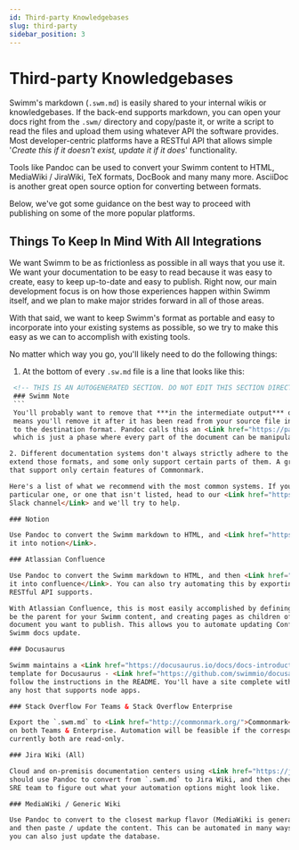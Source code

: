 ```yaml
---
id: Third-party Knowledgebases
slug: third-party
sidebar_position: 3
---
```


# Third-party Knowledgebases

Swimm's markdown (`.swm.md`) is easily shared to your internal wikis or knowledgebases. If the
back-end supports markdown, you can open your docs right from the `.swm/` directory
and copy/paste it, or write a script to read the files and upload them using 
whatever API the software provides. Most developer-centric platforms have a RESTful
API that allows simple '*Create this if it doesn't exist, update it if it does*' 
functionality.

Tools like <Link href="https://pandoc.org/">Pandoc</Link> can be used to convert your Swimm
content to HTML, MediaWiki / JiraWiki, TeX formats, DocBook and many many more. <Link href="https://asciidoc-py.github.io/">AsciiDoc</Link> 
is another great open source option for converting between formats. 

Below, we've got some guidance on the best way to proceed with publishing on some of the
more popular platforms.

## Things To Keep In Mind With All Integrations

We want Swimm to be as frictionless as possible in all ways that you use it. We want your
documentation to be easy to read because it was easy to create, easy to keep up-to-date and
easy to publish. Right now, our main development focus is on how those experiences happen
within Swimm itself, and we plan to make major strides forward in all of those areas.

With that said, we want to keep Swimm's format as portable and easy to incorporate into your
existing systems as possible, so we try to make this easy as we can to accomplish with 
existing tools. 

No matter which way you go, you'll likely need to do the following things:

 1. At the bottom of every `.sw.md` file is a line that looks like this:
   ```HTML
    <!-- THIS IS AN AUTOGENERATED SECTION. DO NOT EDIT THIS SECTION DIRECTLY -->
    ### Swimm Note
    ```
    You'll probably want to remove that ***in the intermediate output*** of your tool, like Pandoc. This
    means you'll remove it after it has been read from your source file in `.swm/`, but before it's written
    to the destination format. Pandoc calls this an <Link href="https://pandoc.org/filters.html">Abstract Syntax Tree</Link>,
    which is just a phase where every part of the document can be manipulated before it's written.

2. Different documentation systems don't always strictly adhere to the formats that they support, some
extend those formats, and some only support certain parts of them. A great example is many tools
that support only certain features of Commonmark.

Here's a list of what we recommend with the most common systems. If you have a question about a
particular one, or one that isn't listed, head to our <Link href="https://swimm.live/slack">community 
Slack channel</Link> and we'll try to help. 

### Notion

Use Pandoc to convert the Swimm markdown to HTML, and <Link href="https://www.notion.so/Import-data-into-Notion-18c37b470e8941789548b68049af750b">import 
it into notion</Link>. 

### Atlassian Confluence 

Use Pandoc to convert the Swimm markdown to HTML, and then <Link href="https://community.atlassian.com/t5/Confluence-questions/Import-HTML-files-into-confluence/qaq-p/804375">import
it into confluence</Link>. You can also try automating this by exporting to other formats that their
RESTful API supports.

With Atlassian Confluence, this is most easily accomplished by defining a page ID that will
be the parent for your Swimm content, and creating pages as children of that page for each
document you want to publish. This allows you to automate updating Confluence when your
Swimm docs update.

### Docusaurus

Swimm maintains a <Link href="https://docusaurus.io/docs/docs-introduction#docs-only-mode">docs only mode</Link>
template for Docusaurus - <Link href="https://github.com/swimmio/docusaurus-template">just fork this repo</Link> and
follow the instructions in the README. You'll have a site complete with offline search that you can deploy to
any host that supports node apps.

### Stack Overflow For Teams & Stack Overflow Enterprise

Export the `.swm.md` to <Link href="http://commonmark.org/">Commonmark</Link> with pandoc, and you can use it 
on both Teams & Enterprise. Automation will be feasible if the corresponding APIs allow read/write access, 
currently both are read-only. 

### Jira Wiki (All)

Cloud and on-premisis documentation centers using <Link href="https://jira.atlassian.com/secure/WikiRendererHelpAction.jspa?section=all">Jira Wiki Formatting</Link>
should use Pandoc to convert from `.swm.md` to Jira Wiki, and then check with your IT / DevOps /
SRE team to figure out what your automation options might look like. 

### MediaWiki / Generic Wiki

Use Pandoc to convert to the closest markup flavor (MediaWiki is generally good for most of them),
and then paste / update the content. This can be automated in many ways; while MediaWiki has a <Link href="https://www.mediawiki.org/wiki/API:REST_API">very easy RESTful API</Link>;
you can also just update the database. 